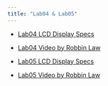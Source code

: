 ```yaml
---
title: "Lab04 & Lab05"
---
```


- [Lab04 LCD Display Specs](assets/docs/CMPE1250_LAB04_1241_SECONDARY_LCD_FUNCTIONS.pdf){target="_blank"}

- [Lab04 Video by Robbin Law](assets/docs/Lab04_demo.mp4){target="_blank"}

- [Lab05 LCD Display Specs](assets/docs/CMPE1250_LAB05_1241_DYNAMIC_LCD_OUTPUT.pdf){target="_blank"}

- [Lab05 Video by Robbin Law](assets/docs/Lab05_demo.mp4){target="_blank"}





